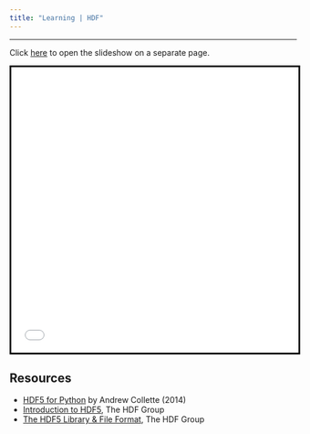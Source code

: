 ```yaml
---
title: "Learning | HDF"
---
```


***

Click [here](learning/hdf/index.html) to open the slideshow on a separate page.

<iframe style="height:500px; width:100%; border:3px solid black;" src="learning/hdf/index.html" id="frame"></iframe>


## Resources
* [HDF5 for Python][h5py] by Andrew Collette (2014)
* [Introduction to HDF5][intro-hdfgroup], The HDF Group
* [The HDF5 Library & File Format][hdf-hdfgroup], The HDF Group

[h5py]: https://docs.h5py.org/en/stable/
[hdf-hdfgroup]: https://www.hdfgroup.org/solutions/hdf5/
[intro-hdfgroup]: https://portal.hdfgroup.org/display/HDF5/Introduction+to+HDF5
